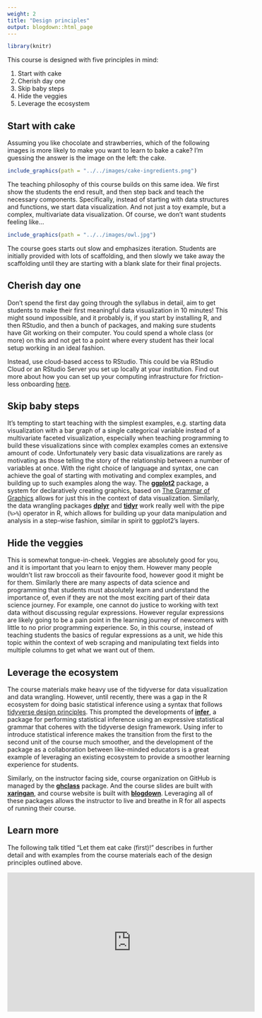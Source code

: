 ```yaml
---
weight: 2
title: "Design principles"
output: blogdown::html_page
---
```


```r
library(knitr)
```

This course is designed with five principles in mind:

1. Start with cake 
2. Cherish day one  
3. Skip baby steps
4. Hide the veggies
5. Leverage the ecosystem

## Start with cake

Assuming you like chocolate and strawberries, which of the following images is 
more likely to make you want to learn to bake a cake? I'm guessing the 
answer is the image on the left: the cake.

```r
include_graphics(path = "../../images/cake-ingredients.png")
```

The teaching philosophy of this course builds on this same idea. We first show 
the students the end result, and then step back and teach the necessary 
components. Specifically, instead of starting with data structures and functions, 
we start data visualization. And not just a toy example, but a complex, 
multivariate data visualization. Of course, we don't want students feeling like...

```r
include_graphics(path = "../../images/owl.jpg")
```

The course goes starts out slow and emphasizes iteration. Students are initially 
provided with lots of scaffolding, and then slowly we take away the scaffolding 
until they are starting with a blank slate for their final projects.

## Cherish day one

Don't spend the first day going through the syllabus in detail, aim to get 
students to make their first meaningful data visualization in 10 minutes! 
This might sound impossible, and it probably is, if you start by installing R, 
and then RStudio, and then a bunch of packages, and making sure students have 
Git working on their computer. You could spend a whole class (or more) on this 
and not get to a point where every student has their local setup working in 
an ideal fashion. 

Instead, use cloud-based access to RStudio. This could be via RStudio Cloud or 
an RStudio Server you set up locally at your institution. Find out more about 
how you can set up your computing infrastructure for friction-less onboarding 
[here](../../infrastructure).

## Skip baby steps

It's tempting to start teaching with the simplest examples, e.g. starting 
data visualization with a bar graph of a single categorical variable instead 
of a multivariate faceted visualization, especially when teaching programming to 
build these visualizations since with complex examples comes an extensive 
amount of code. Unfortunately very basic data visualizations are rarely as 
motivating as those telling the story of the relationship between a number of 
variables at once. With the right choice of language and syntax, one can achieve 
the goal of starting with motivating and complex examples, and building up to 
such examples along the way. The [**ggplot2**](https://ggplot2.tidyverse.org/) 
package, a system for declaratively creating graphics, based on 
[The Grammar of Graphics](http://amzn.to/2ef1eWp) allows for just this in the 
context of data visualization. Similarly, the data wrangling packages 
[**dplyr**](https://dplyr.tidyverse.org/) and 
[**tidyr**](https://tidyr.tidyverse.org/) 
work really well with the pipe (`%>%`) operator in R, which allows for building 
up your data manipulation and analysis in a step-wise fashion, similar in spirit 
to ggplot2's layers.

## Hide the veggies

This is somewhat tongue-in-cheek. Veggies are absolutely good for you, and it is 
important that you learn to enjoy them. However many people wouldn't list 
raw broccoli as their favourite food, however good it might be for them. Similarly 
there are many aspects of data science and programming that students must 
absolutely learn and understand the importance of, even if they are not the 
most exciting part of their data science journey. For example, one cannot do 
justice to working with text data without discussing regular expressions. However 
regular expressions are likely going to be a pain point in the learning journey 
of newcomers with little to no prior programming experience. So, in this course, 
instead of teaching students the basics of regular expressions as a unit, we 
hide this topic within the context of web scraping and manipulating text fields 
into multiple columns to get what we want out of them.

## Leverage the ecosystem

The course materials make heavy use of the tidyverse for data visualization and 
data wrangling. However, until recently, there was a gap in the R ecosystem 
for doing basic statistical inference using a syntax that follows 
[tidyverse design principles](https://principles.tidyverse.org/). This 
prompted the developments of [**infer**](http://infer.netlify.com), a package 
for performing statistical inference using an expressive statistical grammar 
that coheres with the tidyverse design framework. Using infer to introduce 
statistical inference makes the transition from the first to the second unit of 
the course much smoother, and the development of the package as a collaboration 
between like-minded educators is a great example of leveraging an existing 
ecosystem to provide a smoother learning experience for students.

Similarly, on the instructor facing side, course organization on GitHub is 
managed by the [**ghclass**](https://rundel.github.io/ghclass) package. And the 
course slides are built with [**xaringan**](https://github.com/yihui/xaringan), 
and course website is built with [**blogdown**](https://bookdown.org/yihui/blogdown/). 
Leveraging all of these packages allows the instructor to live and breathe in R 
for all aspects of running their course.

## Learn more

The following talk titled "Let them eat cake (first)!" describes in further 
detail and with examples from the course materials each of the design principles 
outlined above.

<iframe width="560" height="315" src="https://www.youtube.com/embed/RsVOrpXAPXo?start=908" frameborder="0" allow="accelerometer; autoplay; encrypted-media; gyroscope; picture-in-picture" allowfullscreen></iframe>

